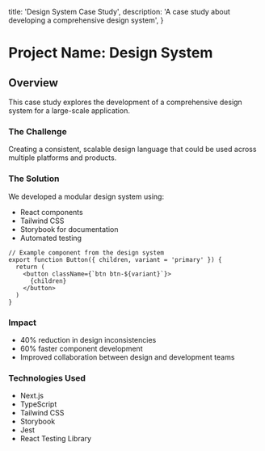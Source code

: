   title: 'Design System Case Study',
  description: 'A case study about developing a comprehensive design system',
}

# Project Name: Design System

## Overview

This case study explores the development of a comprehensive design system for a large-scale application.

### The Challenge

Creating a consistent, scalable design language that could be used across multiple platforms and products.

### The Solution

We developed a modular design system using:

- React components
- Tailwind CSS
- Storybook for documentation
- Automated testing

```tsx
// Example component from the design system
export function Button({ children, variant = 'primary' }) {
  return (
    <button className={`btn btn-${variant}`}>
      {children}
    </button>
  )
}
```

### Impact

- 40% reduction in design inconsistencies
- 60% faster component development
- Improved collaboration between design and development teams

### Technologies Used

- Next.js
- TypeScript
- Tailwind CSS
- Storybook
- Jest
- React Testing Library 